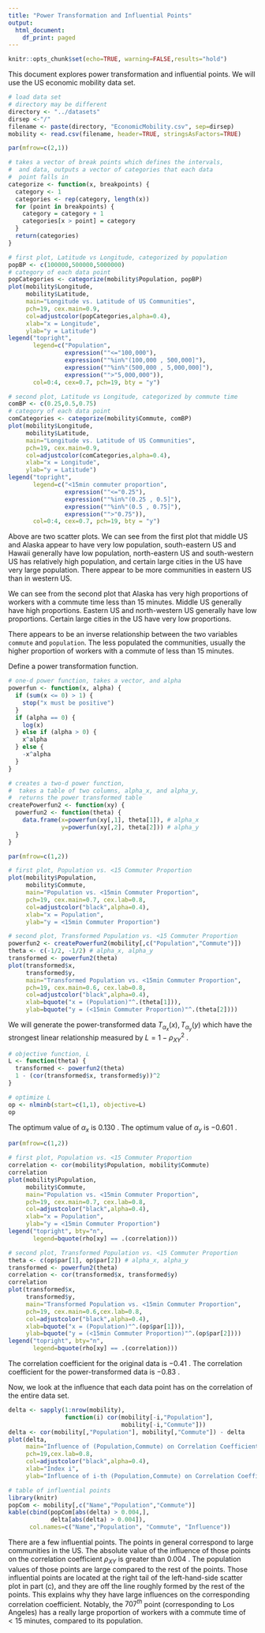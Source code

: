 ```yaml
---
title: "Power Transformation and Influential Points"
output:
  html_document:
    df_print: paged
---
```


```r
knitr::opts_chunk$set(echo=TRUE, warning=FALSE,results="hold")
```

This document explores power transformation and influential points. We will use the US economic mobility data set.

```r
# load data set
# directory may be different
directory <- "../datasets"
dirsep <-"/"
filename <- paste(directory, "EconomicMobility.csv", sep=dirsep)
mobility <- read.csv(filename, header=TRUE, stringsAsFactors=TRUE)
```

```r
par(mfrow=c(2,1))

# takes a vector of break points which defines the intervals,
#  and data, outputs a vector of categories that each data
#  point falls in
categorize <- function(x, breakpoints) {
  category <- 1
  categories <- rep(category, length(x))
  for (point in breakpoints) {
    category = category + 1
    categories[x > point] = category
  }
  return(categories)
}

# first plot, Latitude vs Longitude, categorized by population
popBP <- c(100000,500000,5000000)
# category of each data point
popCategories <- categorize(mobility$Population, popBP)
plot(mobility$Longitude,
     mobility$Latitude,
     main="Longitude vs. Latitude of US Communities",
     pch=19, cex.main=0.9,
     col=adjustcolor(popCategories,alpha=0.4),
     xlab="x = Longitude",
     ylab="y = Latitude")
legend("topright",
       legend=c("Population",
                expression(""<="100,000"),
                expression(""%in%"(100,000 , 500,000]"),
                expression(""%in%"(500,000 , 5,000,000]"),
                expression("">"5,000,000")),
       col=0:4, cex=0.7, pch=19, bty = "y")

# second plot, Latitude vs Longitude, categorized by commute time
comBP <- c(0.25,0.5,0.75)
# category of each data point
comCategories <- categorize(mobility$Commute, comBP)
plot(mobility$Longitude,
     mobility$Latitude,
     main="Longitude vs. Latitude of US Communities",
     pch=19, cex.main=0.9,
     col=adjustcolor(comCategories,alpha=0.4),
     xlab="x = Longitude",
     ylab="y = Latitude")
legend("topright",
       legend=c("<15min commuter proportion",
                expression(""<="0.25"),
                expression(""%in%"(0.25 , 0.5]"),
                expression(""%in%"(0.5 , 0.75]"),
                expression("">"0.75")),
       col=0:4, cex=0.7, pch=19, bty = "y")
```

Above are two scatter plots. We can see from the first plot that middle US and Alaska appear to have very low population, south-eastern US and Hawaii generally have low population, north-eastern US and south-western US has relatively high population, and certain large cities in the US have very large population. There appear to be more communities in eastern US than in western US.

We can see from the second plot that Alaska has very high proportions of workers with a commute time less than 15 minutes. Middle US generally have high proportions. Eastern US and north-western US generally have low proportions. Certain large cities in the US have very low proportions.

There appears to be an inverse relationship between the two variables $\texttt{commute}$ and $\texttt{population}$. The less populated the communities, usually the higher proportion of workers with a commute of less than 15 minutes.


Define a power transformation function.

```r
# one-d power function, takes a vector, and alpha
powerfun <- function(x, alpha) {
  if (sum(x <= 0) > 1) {
    stop("x must be positive")
  }
  if (alpha == 0) {
    log(x) 
  } else if (alpha > 0) {
    x^alpha
  } else {
    -x^alpha
  }
}

# creates a two-d power function, 
#  takes a table of two columns, alpha_x, and alpha_y, 
#  returns the power transformed table
createPowerfun2 <- function(xy) {
  powerfun2 <- function(theta) {
    data.frame(x=powerfun(xy[,1], theta[1]), # alpha_x
               y=powerfun(xy[,2], theta[2])) # alpha_y
  }
}
```

```r
par(mfrow=c(1,2))

# first plot, Population vs. <15 Commuter Proportion
plot(mobility$Population,
     mobility$Commute,
     main="Population vs. <15min Commuter Proportion",
     pch=19, cex.main=0.7, cex.lab=0.8,
     col=adjustcolor("black",alpha=0.4),
     xlab="x = Population",
     ylab="y = <15min Commuter Proportion")

# second plot, Transformed Population vs. <15 Commuter Proportion
powerfun2 <- createPowerfun2(mobility[,c("Population","Commute")])
theta <- c(-1/2, -1/2) # alpha_x, alpha_y
transformed <- powerfun2(theta)
plot(transformed$x,
     transformed$y,
     main="Transformed Population vs. <15min Commuter Proportion",
     pch=19, cex.main=0.6, cex.lab=0.8,
     col=adjustcolor("black",alpha=0.4),
     xlab=bquote("x = (Population)"^.(theta[1])),
     ylab=bquote("y = (<15min Commuter Proportion)"^.(theta[2])))
```

We will generate the power-transformed data $T_{\alpha_x}(x), T_{\alpha_y}(y)$ which have the strongest linear relationship measured by $L = 1 - \rho_{XY}^2$ .

```r
# objective function, L
L <- function(theta) {
  transformed <- powerfun2(theta)
  1 - (cor(transformed$x, transformed$y))^2
}

# optimize L
op <- nlminb(start=c(1,1), objective=L)
op
```

The optimum value of $\alpha_x$ is $0.130$ .
The optimum value of $\alpha_y$ is $-0.601$ .

```r
par(mfrow=c(1,2))

# first plot, Population vs. <15 Commuter Proportion
correlation <- cor(mobility$Population, mobility$Commute)
correlation
plot(mobility$Population,
     mobility$Commute,
     main="Population vs. <15min Commuter Proportion",
     pch=19, cex.main=0.7, cex.lab=0.8,
     col=adjustcolor("black",alpha=0.4),
     xlab="x = Population",
     ylab="y = <15min Commuter Proportion")
legend("topright", bty="n",
       legend=bquote(rho[xy] == .(correlation)))

# second plot, Transformed Population vs. <15 Commuter Proportion
theta <- c(op$par[1], op$par[2]) # alpha_x, alpha_y
transformed <- powerfun2(theta)
correlation <- cor(transformed$x, transformed$y)
correlation
plot(transformed$x,
     transformed$y,
     main="Transformed Population vs. <15min Commuter Proportion",
     pch=19, cex.main=0.6,cex.lab=0.8,
     col=adjustcolor("black",alpha=0.4),
     xlab=bquote("x = (Population)"^.(op$par[1])),
     ylab=bquote("y = (<15min Commuter Proportion)"^.(op$par[2])))
legend("topright", bty="n",
       legend=bquote(rho[xy] == .(correlation)))
```

The correlation coefficient for the original data is $-0.41$ .
The correlation coefficient for the power-transformed data is $-0.83$ .

Now, we look at the influence that each data point has on the correlation of the entire data set.

```r
delta <- sapply(1:nrow(mobility), 
                function(i) cor(mobility[-i,"Population"],
                                mobility[-i,"Commute"]))
delta <- cor(mobility[,"Population"], mobility[,"Commute"]) - delta
plot(delta,
     main="Influence of (Population,Commute) on Correlation Coefficient",
     pch=19,cex.lab=0.8,
     col=adjustcolor("black",alpha=0.4),
     xlab="Index i",
     ylab="Influence of i-th (Population,Commute) on Correlation Coefficient")
```

\newpage

```r
# table of influential points
library(knitr)
popCom <- mobility[,c("Name","Population","Commute")]
kable(cbind(popCom[abs(delta) > 0.004,],
            delta[abs(delta) > 0.004]),
      col.names=c("Name","Population", "Commute", "Influence"))
```

There are a few influential points. The points in general correspond to large communities in the US. The absolute value of the influence of those points on the correlation coefficient $\rho_{XY}$ is greater than $0.004$ . The population values of those points are large compared to the rest of the points. Those influential points are located at the right tail of the left-hand-side scatter plot in part (c), and they are off the line roughly formed by the rest of the points. This explains why they have large influences on the corresponding correlation coefficient. Notably, the $707^{th}$ point (corresponding to Los Angeles) has a really large proportion of workers with a commute time of $<15$ minutes, compared to its population.


